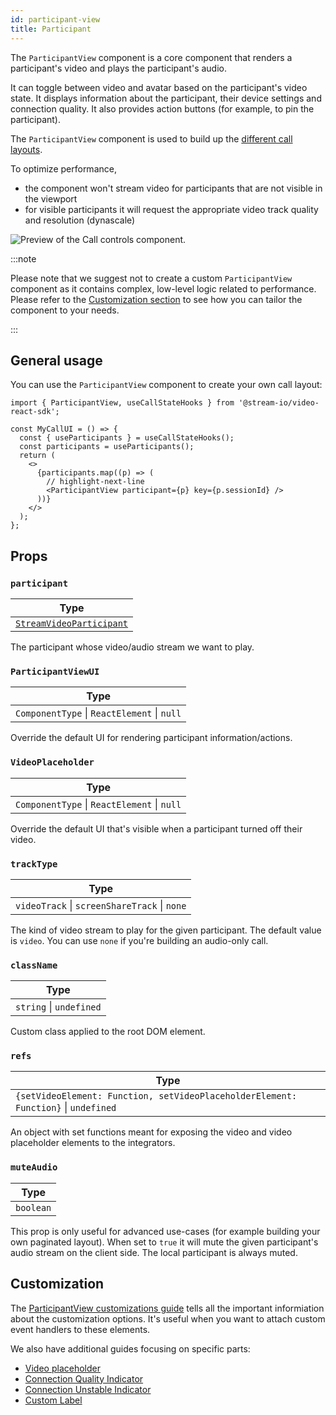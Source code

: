 ```yaml
---
id: participant-view
title: Participant
---
```


The `ParticipantView` component is a core component that renders a participant's video and plays the participant's audio.

It can toggle between video and avatar based on the participant's video state. It displays information about the participant, their device settings and connection quality. It also provides action buttons (for example, to pin the participant).

The `ParticipantView` component is used to build up the [different call layouts](../../../ui-components/core/call-layout).

To optimize performance,

- the component won't stream video for participants that are not visible in the viewport
- for visible participants it will request the appropriate video track quality and resolution (dynascale)

![Preview of the Call controls component.](../../assets/03-ui-components/participant.png)

:::note

Please note that we suggest not to create a custom `ParticipantView` component as it contains complex, low-level logic related to performance. Please refer to the [Customization section](#customization) to see how you can tailor the component to your needs.

:::

## General usage

You can use the `ParticipantView` component to create your own call layout:

```tsx
import { ParticipantView, useCallStateHooks } from '@stream-io/video-react-sdk';

const MyCallUI = () => {
  const { useParticipants } = useCallStateHooks();
  const participants = useParticipants();
  return (
    <>
      {participants.map((p) => (
        // highlight-next-line
        <ParticipantView participant={p} key={p.sessionId} />
      ))}
    </>
  );
};
```

## Props

### `participant`

| Type                                                                                                            |
| --------------------------------------------------------------------------------------------------------------- |
| [`StreamVideoParticipant`](https://github.com/GetStream/stream-video-js/blob/main/packages/client/src/types.ts) |

The participant whose video/audio stream we want to play.

### `ParticipantViewUI`

| Type                                        |
| ------------------------------------------- |
| `ComponentType` \| `ReactElement` \| `null` |

Override the default UI for rendering participant information/actions.

### `VideoPlaceholder`

| Type                                        |
| ------------------------------------------- |
| `ComponentType` \| `ReactElement` \| `null` |

Override the default UI that's visible when a participant turned off their video.

### `trackType`

| Type                                         |
| -------------------------------------------- |
| `videoTrack` \| `screenShareTrack` \| `none` |

The kind of video stream to play for the given participant. The default value is `video`. You can use `none` if you're building an audio-only call.

### `className`

| Type                    |
| ----------------------- |
| `string` \| `undefined` |

Custom class applied to the root DOM element.

### `refs`

| Type                                                                               |
| ---------------------------------------------------------------------------------- |
| `{setVideoElement: Function, setVideoPlaceholderElement: Function}` \| `undefined` |

An object with set functions meant for exposing the video and video placeholder elements to the integrators.

### `muteAudio`

| Type      |
| --------- |
| `boolean` |

This prop is only useful for advanced use-cases (for example building your own paginated layout). When set to `true` it will mute the given participant's audio stream on the client side. The local participant is always muted.

## Customization

The [ParticipantView customizations guide](../../../ui-cookbook/participant-view-customizations) tells all the important informiation about the customization options. It's useful when you want to attach custom event handlers to these elements.

We also have additional guides focusing on specific parts:

- [Video placeholder](../../../ui-cookbook/video-placeholder)
- [Connection Quality Indicator](../../../ui-cookbook/connection-quality-indicator)
- [Connection Unstable Indicator](../../../ui-cookbook/connection-unstable)
- [Custom Label](../../../ui-cookbook/custom-label)
